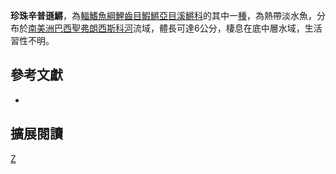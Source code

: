 {{Speciesbox 
| taxon = Simpsonichthys fulminantis
| status = NE
| status_system = IUCN3.1
| authority =  [[Costa_&_Brasil|Costa & Brasil]], 1993
| synonyms = *''Cynolebias fulminantis, Costa & Brasil, 1993''
}}
'''珍珠辛普遜鱂'''，為[[輻鰭魚綱|輻鰭魚綱]][[鯉齒目|鯉齒目]][[鰕鱂亞目|鰕鱂亞目]][[溪鱂科|溪鱂科]]的其中一[[種|種]]，為熱帶淡水魚，分布於[[南美洲|南美洲]][[巴西|巴西]][[聖弗朗西斯科河|聖弗朗西斯科河]]流域，體長可達6公分，棲息在底中層水域，生活習性不明。

== 參考文獻 ==
*{{FishBase_species|genus=Simpsonichthys|species=fulminantis|year=2014|month=9}}

== 擴展閱讀 ==
{{refbegin}}
{{wikispecies-inline|Simpsonichthys fulminantis 珍珠辛普遜鱂}}
{{refend}}
{{Taxonbar|from=Q958030}}

[[Category:辛普遜鱂屬|Z]]


{{魚類小作品}}